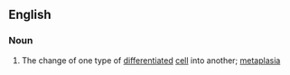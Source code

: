==English==

===Noun===
{{wikipedia}}
{{en-noun|-}}

#{{biology}} The change of one type of [[differentiated]] [[cell]] into another; [[metaplasia]]